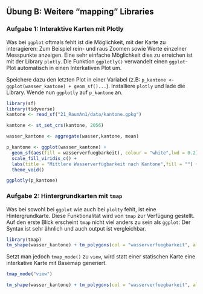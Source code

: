 

## Übung B: Weitere "mapping" Libraries  


### Aufgabe 1: Interaktive Karten mit Plotly

Was bei `ggplot` oftmals fehlt ist die Möglichkeit, mit der Karte zu interagieren: Zum Beispiel rein- und raus Zoomen sowie Werte einzelner Messpunkte anzeigen. Eine sehr einfache Möglichkeit dies zu erreichen ist mit der Library `plotly`. Die Funktion `ggplotly()` verwandelt einen `ggplot`-Plot automatisch in einen Interkativen Plot um.

Speichere dazu den letzten Plot in einer Variabel (z.B: `p_kantone <- ggplot(wasser_kantone) + geom_sf()...`). Installiere `plotly` und lade die Library. Wende nun `ggplotly` auf `p_kantone` an.

```r
library(sf)
library(tidyverse)
kantone <- read_sf("21_RaumAn1/data/kantone.gpkg")

kantone <- st_set_crs(kantone, 2056)

wasser_kantone <- aggregate(wasser,kantone, mean)
```


```r

p_kantone <- ggplot(wasser_kantone) +
  geom_sf(aes(fill = wasserverfuegbarkeit), colour = "white",lwd = 0.2) +
  scale_fill_viridis_c() +
  labs(title = "Mittlere Wasserverfügbarkeit nach Kantone",fill = "") +
  theme_void()

ggplotly(p_kantone)
```



### Aufgabe 2: Hintergrundkarten mit `tmap`

Was bei sowohl bei `ggplot` wie auch bei `plolty` fehlt, ist eine Hintergrundkarte. Diese Funktionalität wird von `tmap` zur Verfügung gestellt. Auf den erste Blick erscheint `tmap` nicht viel anders zu sein als `ggplot`: Der Syntax ist sehr ähnlich und auch output ist vergleichbar.

```r
library(tmap)
tm_shape(wasser_kantone) + tm_polygons(col = "wasserverfuegbarkeit", alpha = 0.3,palette = "viridis",midpoint = NA)
```

Setzt man jedoch `tmap_mode()` zu `view`, wird statt einer statischen Karte eine interkative Karte mit Basemap generiert. 
```r
tmap_mode("view")

tm_shape(wasser_kantone) + tm_polygons(col = "wasserverfuegbarkeit", alpha = 0.3,palette = "viridis",midpoint = NA)
```


